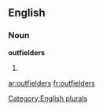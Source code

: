 
==English==

===Noun===
'''outfielders'''

# {{plural of|[[outfielder]]}}

[[Category:English plurals]]

[[ar:outfielders]]
[[fr:outfielders]]